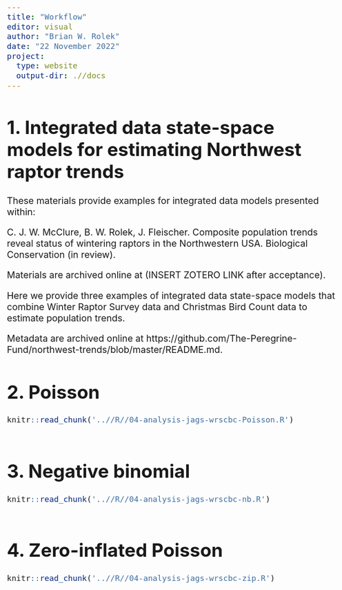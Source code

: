 ```yaml
---
title: "Workflow"
editor: visual
author: "Brian W. Rolek"
date: "22 November 2022"
project:
  type: website
  output-dir: .//docs
---
```


```{=html}
<style type="text/css">
  body{
  font-size: 16pt;
}
</style>
```
# 1. Integrated data state-space models for estimating Northwest raptor trends

These materials provide examples for integrated data models presented within:

C. J. W. McClure, B. W. Rolek, J. Fleischer. Composite population trends reveal status of wintering raptors in the Northwestern USA. Biological Conservation (in review).

Materials are archived online at (INSERT ZOTERO LINK after acceptance).

Here we provide three examples of integrated data state-space models that combine Winter Raptor Survey data and Christmas Bird Count data to estimate population trends.

Metadata are archived online at https://github.com/The-Peregrine-Fund/northwest-trends/blob/master/README.md.

# 2. Poisson

```r
knitr::read_chunk('..//R//04-analysis-jags-wrscbc-Poisson.R')
```

```r
```

# 3. Negative binomial

```r
knitr::read_chunk('..//R//04-analysis-jags-wrscbc-nb.R')
```

```r
```

# 4. Zero-inflated Poisson

```r
knitr::read_chunk('..//R//04-analysis-jags-wrscbc-zip.R')
```

```r
```
